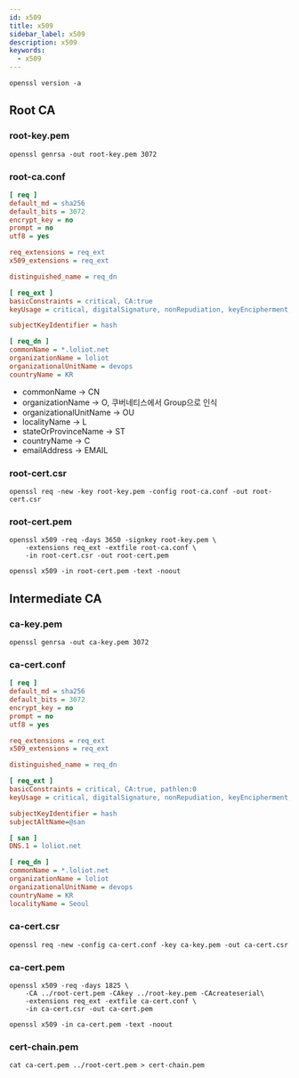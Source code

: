 ```yaml
---
id: x509
title: x509
sidebar_label: x509
description: x509
keywords:
  - x509
---
```


```shell
openssl version -a
```

## Root CA

### root-key.pem

```shell
openssl genrsa -out root-key.pem 3072
```

### root-ca.conf

```ini
[ req ]
default_md = sha256
default_bits = 3072
encrypt_key = no
prompt = no
utf8 = yes

req_extensions = req_ext
x509_extensions = req_ext

distinguished_name = req_dn

[ req_ext ]
basicConstraints = critical, CA:true
keyUsage = critical, digitalSignature, nonRepudiation, keyEncipherment, keyCertSign

subjectKeyIdentifier = hash

[ req_dn ]
commonName = *.loliot.net
organizationName = loliot
organizationalUnitName = devops
countryName = KR
```

- commonName -\> CN
- organizationName -\> O, 쿠버네티스에서 Group으로 인식
- organizationalUnitName -\> OU
- localityName -\> L
- stateOrProvinceName -\> ST
- countryName -\> C
- emailAddress -\> EMAIL

### root-cert.csr

```shell
openssl req -new -key root-key.pem -config root-ca.conf -out root-cert.csr
```

### root-cert.pem

```shell
openssl x509 -req -days 3650 -signkey root-key.pem \
    -extensions req_ext -extfile root-ca.conf \
    -in root-cert.csr -out root-cert.pem
```

```shell
openssl x509 -in root-cert.pem -text -noout
```

## Intermediate CA

### ca-key.pem

```shell
openssl genrsa -out ca-key.pem 3072
```

### ca-cert.conf

```ini
[ req ]
default_md = sha256
default_bits = 3072
encrypt_key = no
prompt = no
utf8 = yes

req_extensions = req_ext
x509_extensions = req_ext

distinguished_name = req_dn

[ req_ext ]
basicConstraints = critical, CA:true, pathlen:0
keyUsage = critical, digitalSignature, nonRepudiation, keyEncipherment, keyCertSign

subjectKeyIdentifier = hash
subjectAltName=@san

[ san ]
DNS.1 = loliot.net

[ req_dn ]
commonName = *.loliot.net
organizationName = loliot
organizationalUnitName = devops
countryName = KR
localityName = Seoul
```

### ca-cert.csr

```shell
openssl req -new -config ca-cert.conf -key ca-key.pem -out ca-cert.csr
```

### ca-cert.pem

```shell
openssl x509 -req -days 1825 \
    -CA ../root-cert.pem -CAkey ../root-key.pem -CAcreateserial\
    -extensions req_ext -extfile ca-cert.conf \
    -in ca-cert.csr -out ca-cert.pem
```

```shell
openssl x509 -in ca-cert.pem -text -noout
```

### cert-chain.pem

```shell
cat ca-cert.pem ../root-cert.pem > cert-chain.pem
```
